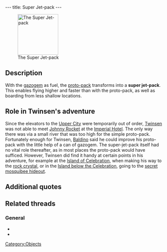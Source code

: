 ---
title: Super Jet-pack
---

[[Image:Jetpack.gif|right|thumb|130px|The Super Jet-pack]]

{{Quote|
Quote=It was put together by Jerome Baldino. It now allows you to access new locations and to follow some grades that were impracticable with the proto-pack.|
Character=Official description}}

==Description==
With the [[gazogem]] as fuel, the [[proto-pack]] transforms into a '''super jet-pack'''. This enables flying higher and faster than with the proto-pack, as well as boarding from less shallow locations.

==Role in Twinsen's adventure==
Since the elevators to the [[Upper City]] were temporarily out of order, [[Twinsen]] was not able to meet [[Johnny Rocket]] at the [[Imperial Hotel]]. The only way there was via a small river that was too high for the simple proto-pack. Fortunately enough for Twinsen, [[Baldino]] said he could improve his proto-pack with the little help of a can of gazogem. The super-jet-pack itself had no vital role thereafter, as in most places the proto-pack would have sufficed. However, Twinsen did find it handy at certain points in his adventure, for example at the [[Island of Celebration]], when making his way to the [[rock crystal]], or in the [[Island below the Celebration]], going to the [[secret mosquibee hideout]].

==Additional quotes==
{{Quote|
Quote=Jerome just gave you the super jet-pack. It will allow you to reach places you couldn't get to using the proto-pack.|
Character=When Twinsen received the upgraded jet-pack}}
{{Quote|
Quote=Of course, but I will need this gazogem sooner or later. Besides it allows me to transform your proto-pack and increase its performance.|
Character=Jerome Baldino}}
{{Quote|
Quote=You must go get me some gazogem so that I can finish to repair our vessel and make your protopack more powerful!!|
Character=Jerome Baldino}}
{{Quote|
Quote=Hey there, don't forget my gazogem. I really need it to repair the vessel. And I think you'll appreciate what it does to your protopack.|
Character=Jerome Baldino}}
{{Quote|
Quote=Thank you, Twinsen. Now I can make a ship that can race the comets! Anyway, here's something to turn your protopack into a super jetpack. And from now on, you can fly higher.|
Character=Jerome Baldino}}

==Related threads==
===General===
* {{thread|id=540|title=I just played LBA2 again.... (C)}}
* {{thread|id=82|title=Almost completing LBA2 without a jetpack}}

[[Category:Objects]]